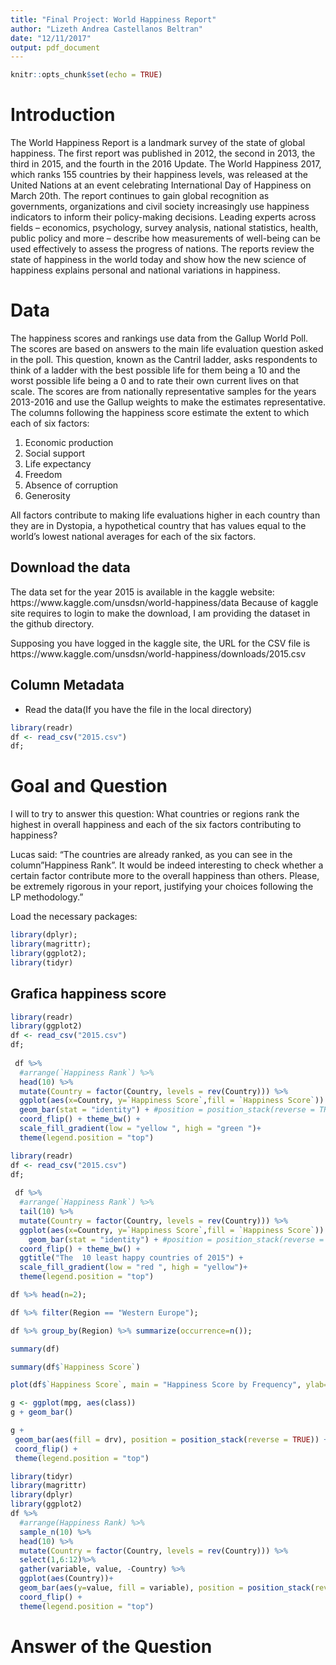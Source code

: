 ```yaml
---
title: "Final Project: World Happiness Report"
author: "Lizeth Andrea Castellanos Beltran"
date: "12/11/2017"
output: pdf_document
---
```


```r
knitr::opts_chunk$set(echo = TRUE)
```
# Introduction 

The World Happiness Report is a landmark survey of the state of global happiness. The first report was published in 2012, the second in 2013, the third in 2015, and the fourth in the 2016 Update. The World Happiness 2017, which ranks 155 countries by their happiness levels, was released at the United Nations at an event celebrating International Day of Happiness on March 20th. The report continues to gain global recognition as governments, organizations and civil society increasingly use happiness indicators to inform their policy-making decisions. Leading experts across fields – economics, psychology, survey analysis, national statistics, health, public policy and more – describe how measurements of well-being can be used effectively to assess the progress of nations. The reports review the state of happiness in the world today and show how the new science of happiness explains personal and national variations in happiness.

# Data

The happiness scores and rankings use data from the Gallup World Poll. The scores are based on answers to the main life evaluation question asked in the poll. This question, known as the Cantril ladder, asks respondents to think of a ladder with the best possible life for them being a 10 and the worst possible life being a 0 and to rate their own current lives on that scale. The scores are from nationally representative samples for the years 2013-2016 and use the Gallup weights to make the estimates representative. The columns following the happiness score estimate the extent to which each of six factors:

1. Economic production
2. Social support
3. Life expectancy
4. Freedom
5. Absence of corruption
6. Generosity

All factors contribute to making life evaluations higher in each country than they are in Dystopia, a hypothetical country that has values equal to the world’s lowest national averages for each of the six factors. 

## Download the data

The data set for the year 2015 is available in the kaggle website: https://www.kaggle.com/unsdsn/world-happiness/data
Because of kaggle site requires to login to make the download, I am providing the dataset in the github directory.

Supposing you have logged in the kaggle site, the URL for the CSV file is 
https://www.kaggle.com/unsdsn/world-happiness/downloads/2015.csv


## Column Metadata

- Read the data(If you have the file in the local directory)

```r
library(readr)
df <- read_csv("2015.csv")
df;
```




# Goal and Question

I will to try to answer this question:
What countries or regions rank the highest in overall happiness and each of the six factors contributing to happiness?

Lucas said: "The countries are already ranked, as you can see in the column "Happiness Rank". It would be indeed interesting to check whether a certain factor contribute more to the overall happiness than others. Please, be extremely rigorous in your report, justifying your choices following the LP methodology."



Load the necessary packages:

```r
library(dplyr);
library(magrittr);
library(ggplot2);
library(tidyr)
```





<!-- library(readr) -->
<!-- X2015 <- read_csv("Dropbox/2017-lps/lps/tasks/2015.csv",  -->
<!--     col_types = cols(`Dystopia Residual` = col_double(),  -->
<!--         `Economy (GDP per Capita)` = col_double(),  -->
<!--         Family = col_double(), Freedom = col_double(),  -->
<!--         Generosity = col_double(), `Happiness Score` = col_double(),  -->
<!--         `Health (Life Expectancy)` = col_double(),  -->
<!--         `Standard Error` = col_double())) -->
<!-- View(X2015) -->

## Grafica happiness score

```r
library(readr)
library(ggplot2)
df <- read_csv("2015.csv")
df;
   
 df %>% 
  #arrange(`Happiness Rank`) %>% 
  head(10) %>%
  mutate(Country = factor(Country, levels = rev(Country))) %>%
  ggplot(aes(x=Country, y=`Happiness Score`,fill = `Happiness Score`)) +
  geom_bar(stat = "identity") + #position = position_stack(reverse = TRUE)) +
  coord_flip() + theme_bw() +
  scale_fill_gradient(low = "yellow ", high = "green ")+
  theme(legend.position = "top")
```

```r
library(readr)
df <- read_csv("2015.csv")
df;
   
 df %>% 
  #arrange(`Happiness Rank`) %>% 
  tail(10) %>%
  mutate(Country = factor(Country, levels = rev(Country))) %>%
  ggplot(aes(x=Country, y=`Happiness Score`,fill = `Happiness Score`)) +
    geom_bar(stat = "identity") + #position = position_stack(reverse = TRUE)) +
  coord_flip() + theme_bw() + 
  ggtitle("The  10 least happy countries of 2015") +
  scale_fill_gradient(low = "red ", high = "yellow")+
  theme(legend.position = "top")
```


    


    

```r
df %>% head(n=2);
```
```r
df %>% filter(Region == "Western Europe");
```
```r
df %>% group_by(Region) %>% summarize(occurrence=n());
```
```r
summary(df)
```


```r
summary(df$`Happiness Score`)
```

```r
plot(df$`Happiness Score`, main = "Happiness Score by Frequency", ylab="Happiness Score", xlab="Frequency");
```



```r
g <- ggplot(mpg, aes(class))
g + geom_bar()
```

```r
g +
 geom_bar(aes(fill = drv), position = position_stack(reverse = TRUE)) +
 coord_flip() +
 theme(legend.position = "top")
```

```r
library(tidyr)
library(magrittr)
library(dplyr)
library(ggplot2)
df %>% 
  #arrange(Happiness Rank) %>% 
  sample_n(10) %>%
  head(10) %>%
  mutate(Country = factor(Country, levels = rev(Country))) %>%
  select(1,6:12)%>%
  gather(variable, value, -Country) %>%
  ggplot(aes(Country))+
  geom_bar(aes(y=value, fill = variable), position = position_stack(reverse = TRUE), stat="identity") +
  coord_flip() +
  theme(legend.position = "top")
```



<!-- # ```{r} -->
<!-- # library(readr) -->
<!-- # library(ggplot2) -->
<!-- # df <- read_csv("2015.csv") -->
<!-- # df; -->
<!-- #     -->
<!-- #  df %>%  -->
<!-- #   #arrange(`Happiness Rank`) %>%  -->
<!-- #   head(10) %>% -->
<!-- #   mutate(Country = factor(Country, levels = rev(Country))) %>% -->
<!-- #   ggplot(aes(x=Country, y=`Happiness Score`,fill = `Economy (GDP per Capita)`)) + -->
<!-- #   #geom_bar(stat = "identity") + position = position_stack(reverse = TRUE) + -->
<!-- #   geom_bar(aes(fill = df), position = position_stack(reverse = TRUE)) + -->
<!-- #   coord_flip() + theme_bw() + -->
<!-- #   scale_fill_gradient(low = "yellow ", high = "green ")+ -->
<!-- #   theme(legend.position = "top") -->
<!-- # ``` -->

# Answer of the Question